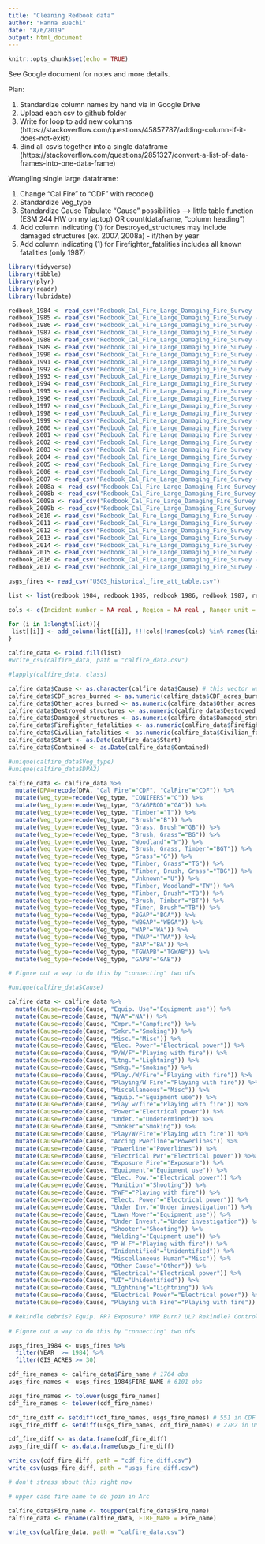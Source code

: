 ---
title: "Cleaning Redbook data"
author: "Hanna Buechi"
date: "8/6/2019"
output: html_document
---

```{r setup, include=FALSE}
knitr::opts_chunk$set(echo = TRUE)
```

See Google document for notes and more details.

Plan:

1) Standardize column names by hand via in Google Drive
3) Upload each csv to github folder
2) Write for loop to add new columns (https://stackoverflow.com/questions/45857787/adding-column-if-it-does-not-exist)
4) Bind all csv's together into a single dataframe (https://stackoverflow.com/questions/2851327/convert-a-list-of-data-frames-into-one-data-frame)

Wrangling single large dataframe:

1) Change "Cal Fire" to "CDF" with recode()
2) Standardize Veg_type
3) Standardize Cause
      Tabulate "Cause" possibilities --> little table function (ESM 244 HW on my laptop) OR count(dataframe, "column heading")
4) Add column indicating (1) for Destroyed_structures may include damaged structures (ex. 2007, 2008a) - if/then by year
5) Add column indicating (1) for Firefighter_fatalities includes all known fatalities (only 1987)


```{r data_packages, message=FALSE}

library(tidyverse)
library(tibble)
library(plyr)
library(readr)
library(lubridate)

redbook_1984 <- read_csv("Redbook_Cal_Fire_Large_Damaging_Fire_Survey - 1984.csv")
redbook_1985 <- read_csv("Redbook_Cal_Fire_Large_Damaging_Fire_Survey - 1985.csv")
redbook_1986 <- read_csv("Redbook_Cal_Fire_Large_Damaging_Fire_Survey - 1986.csv")
redbook_1987 <- read_csv("Redbook_Cal_Fire_Large_Damaging_Fire_Survey - 1987.csv")
redbook_1988 <- read_csv("Redbook_Cal_Fire_Large_Damaging_Fire_Survey - 1988.csv")
redbook_1989 <- read_csv("Redbook_Cal_Fire_Large_Damaging_Fire_Survey - 1989.csv")
redbook_1990 <- read_csv("Redbook_Cal_Fire_Large_Damaging_Fire_Survey - 1990.csv")
redbook_1991 <- read_csv("Redbook_Cal_Fire_Large_Damaging_Fire_Survey - 1991.csv")
redbook_1992 <- read_csv("Redbook_Cal_Fire_Large_Damaging_Fire_Survey - 1992.csv")
redbook_1993 <- read_csv("Redbook_Cal_Fire_Large_Damaging_Fire_Survey - 1993.csv")
redbook_1994 <- read_csv("Redbook_Cal_Fire_Large_Damaging_Fire_Survey - 1994.csv")
redbook_1995 <- read_csv("Redbook_Cal_Fire_Large_Damaging_Fire_Survey - 1995.csv")
redbook_1996 <- read_csv("Redbook_Cal_Fire_Large_Damaging_Fire_Survey - 1996.csv")
redbook_1997 <- read_csv("Redbook_Cal_Fire_Large_Damaging_Fire_Survey - 1997.csv")
redbook_1998 <- read_csv("Redbook_Cal_Fire_Large_Damaging_Fire_Survey - 1998.csv")
redbook_1999 <- read_csv("Redbook_Cal_Fire_Large_Damaging_Fire_Survey - 1999.csv")
redbook_2000 <- read_csv("Redbook_Cal_Fire_Large_Damaging_Fire_Survey - 2000.csv")
redbook_2001 <- read_csv("Redbook_Cal_Fire_Large_Damaging_Fire_Survey - 2001.csv")
redbook_2002 <- read_csv("Redbook_Cal_Fire_Large_Damaging_Fire_Survey - 2002.csv")
redbook_2003 <- read_csv("Redbook_Cal_Fire_Large_Damaging_Fire_Survey - 2003.csv")
redbook_2004 <- read_csv("Redbook_Cal_Fire_Large_Damaging_Fire_Survey - 2004.csv")
redbook_2005 <- read_csv("Redbook_Cal_Fire_Large_Damaging_Fire_Survey - 2005.csv")
redbook_2006 <- read_csv("Redbook_Cal_Fire_Large_Damaging_Fire_Survey - 2006.csv")
redbook_2007 <- read_csv("Redbook_Cal_Fire_Large_Damaging_Fire_Survey - 2007.csv")
redbook_2008a <- read_csv("Redbook_Cal_Fire_Large_Damaging_Fire_Survey - 2008.csv")
redbook_2008b <- read_csv("Redbook_Cal_Fire_Large_Damaging_Fire_Survey - 2008 non-CDF.csv")
redbook_2009a <- read_csv("Redbook_Cal_Fire_Large_Damaging_Fire_Survey - 2009.csv")
redbook_2009b <- read_csv("Redbook_Cal_Fire_Large_Damaging_Fire_Survey - 2009 non-CDF.csv")
redbook_2010 <- read_csv("Redbook_Cal_Fire_Large_Damaging_Fire_Survey - 2010.csv")
redbook_2011 <- read_csv("Redbook_Cal_Fire_Large_Damaging_Fire_Survey - 2011.csv")
redbook_2012 <- read_csv("Redbook_Cal_Fire_Large_Damaging_Fire_Survey - 2012.csv")
redbook_2013 <- read_csv("Redbook_Cal_Fire_Large_Damaging_Fire_Survey - 2013.csv")
redbook_2014 <- read_csv("Redbook_Cal_Fire_Large_Damaging_Fire_Survey - 2014.csv")
redbook_2015 <- read_csv("Redbook_Cal_Fire_Large_Damaging_Fire_Survey - 2015.csv")
redbook_2016 <- read_csv("Redbook_Cal_Fire_Large_Damaging_Fire_Survey - 2016.csv")
redbook_2017 <- read_csv("Redbook_Cal_Fire_Large_Damaging_Fire_Survey - 2017.csv")

usgs_fires <- read_csv("USGS_historical_fire_att_table.csv")

```

```{r add_column_loop}

list <- list(redbook_1984, redbook_1985, redbook_1986, redbook_1987, redbook_1988, redbook_1989, redbook_1990, redbook_1991, redbook_1992, redbook_1993, redbook_1994, redbook_1995, redbook_1996, redbook_1997, redbook_1998, redbook_1999, redbook_2000, redbook_2001, redbook_2002, redbook_2003, redbook_2004, redbook_2005, redbook_2006, redbook_2007, redbook_2008a, redbook_2008b, redbook_2009a, redbook_2009b, redbook_2010, redbook_2011, redbook_2012, redbook_2013, redbook_2014, redbook_2015, redbook_2016, redbook_2017)

cols <- c(Incident_number = NA_real_, Region = NA_real_, Ranger_unit = NA_real_, Ranger_unit2 = NA_real_, National_forest = NA_character_, County = NA_real_, County2 = NA_real_, County3 = NA_real_, Fire_name2 = NA_real_, DPA = NA_real_, DPA2 = NA_real_, CDF_acres_burned = NA_real_, Other_acres_burned = NA_real_, Veg_type = NA_real_, Cause = NA_real_, Destroyed_structures = NA_real_, Damaged_structures = NA_real_, Firefighter_fatalities = NA_real_, Civilian_fatalities = NA_real_)

for (i in 1:length(list)){
 list[[i]] <- add_column(list[[i]], !!!cols[!names(cols) %in% names(list[[i]])])
}

calfire_data <- rbind.fill(list)
#write_csv(calfire_data, path = "calfire_data.csv")

```

```{r classes}

#lapply(calfire_data, class)

calfire_data$Cause <- as.character(calfire_data$Cause) # this vector was logical...
calfire_data$CDF_acres_burned <- as.numeric(calfire_data$CDF_acres_burned)
calfire_data$Other_acres_burned <- as.numeric(calfire_data$Other_acres_burned)
calfire_data$Destroyed_structures <- as.numeric(calfire_data$Destroyed_structures)
calfire_data$Damaged_structures <- as.numeric(calfire_data$Damaged_structures)
calfire_data$Firefighter_fatalities <- as.numeric(calfire_data$Firefighter_fatalities)
calfire_data$Civilian_fatalities <- as.numeric(calfire_data$Civilian_fatalities)
calfire_data$Start <- as.Date(calfire_data$Start)
calfire_data$Contained <- as.Date(calfire_data$Contained)

```



```{r standardize_veg_CDF}

#unique(calfire_data$Veg_type)
#unique(calfire_data$DPA2)

calfire_data <- calfire_data %>% 
  mutate(DPA=recode(DPA, "Cal Fire"="CDF", "CalFire"="CDF")) %>% 
  mutate(Veg_type=recode(Veg_type, "CONIFERS"="C")) %>%
  mutate(Veg_type=recode(Veg_type, "G/AGPROD"="GA")) %>%
  mutate(Veg_type=recode(Veg_type, "Timber"="T")) %>%
  mutate(Veg_type=recode(Veg_type, "Brush"="B")) %>%
  mutate(Veg_type=recode(Veg_type, "Grass, Brush"="GB")) %>%
  mutate(Veg_type=recode(Veg_type, "Brush, Grass"="BG")) %>%
  mutate(Veg_type=recode(Veg_type, "Woodland"="W")) %>%
  mutate(Veg_type=recode(Veg_type, "Brush, Grass, Timber"="BGT")) %>%
  mutate(Veg_type=recode(Veg_type, "Grass"="G")) %>%
  mutate(Veg_type=recode(Veg_type, "Timber, Grass"="TG")) %>%
  mutate(Veg_type=recode(Veg_type, "Timber, Brush, Grass"="TBG")) %>%
  mutate(Veg_type=recode(Veg_type, "Unknown"="U")) %>%
  mutate(Veg_type=recode(Veg_type, "Timber, Woodland"="TW")) %>%
  mutate(Veg_type=recode(Veg_type, "Timber, Brush"="TB")) %>%
  mutate(Veg_type=recode(Veg_type, "Brush, Timber"="BT")) %>%
  mutate(Veg_type=recode(Veg_type, "Timer, Brush"="TB")) %>% 
  mutate(Veg_type=recode(Veg_type, "BGAP"="BGA")) %>%
  mutate(Veg_type=recode(Veg_type, "WBGAP"="WBGA")) %>%
  mutate(Veg_type=recode(Veg_type, "WAP"="WA")) %>%
  mutate(Veg_type=recode(Veg_type, "TWAP"="TWA")) %>%
  mutate(Veg_type=recode(Veg_type, "BAP"="BA")) %>%
  mutate(Veg_type=recode(Veg_type, "TGWAPB"="TGWAB")) %>%
  mutate(Veg_type=recode(Veg_type, "GAPB"="GAB"))

# Figure out a way to do this by "connecting" two dfs

```

```{r standardize_cause}

#unique(calfire_data$Cause)

calfire_data <- calfire_data %>% 
  mutate(Cause=recode(Cause, "Equip. Use"="Equipment use")) %>% 
  mutate(Cause=recode(Cause, "N/A"="NA")) %>%   
  mutate(Cause=recode(Cause, "Cmpr."="Campfire")) %>%
  mutate(Cause=recode(Cause, "Smkr."="Smoking")) %>% 
  mutate(Cause=recode(Cause, "Misc."="Misc")) %>% 
  mutate(Cause=recode(Cause, "Elec. Power"="Electrical power")) %>% 
  mutate(Cause=recode(Cause, "P/W/F"="Playing with fire")) %>% 
  mutate(Cause=recode(Cause, "Ltng."="Lightning")) %>% 
  mutate(Cause=recode(Cause, "Smkg."="Smoking")) %>% 
  mutate(Cause=recode(Cause, "Play./W/Fire"="Playing with fire")) %>% 
  mutate(Cause=recode(Cause, "Playing/W Fire"="Playing with fire")) %>% 
  mutate(Cause=recode(Cause, "Miscellaneous"="Misc")) %>% 
  mutate(Cause=recode(Cause, "Equip."="Equipment use")) %>% 
  mutate(Cause=recode(Cause, "Play w/fire"="Playing with fire")) %>% 
  mutate(Cause=recode(Cause, "Power"="Electrical power")) %>%
  mutate(Cause=recode(Cause, "Undet."="Undetermined")) %>%
  mutate(Cause=recode(Cause, "Smoker"="Smoking")) %>%
  mutate(Cause=recode(Cause, "Play/W/Fire"="Playing with fire")) %>%
  mutate(Cause=recode(Cause, "Arcing Pwerline"="Powerlines")) %>%
  mutate(Cause=recode(Cause, "Powerline"="Powerlines")) %>%
  mutate(Cause=recode(Cause, "Electrical Pwr"="Electrical power")) %>%
  mutate(Cause=recode(Cause, "Exposure Fire"="Exposure")) %>%
  mutate(Cause=recode(Cause, "Equipment"="Equipment use")) %>%
  mutate(Cause=recode(Cause, "Elec. Pow."="Electrical power")) %>%
  mutate(Cause=recode(Cause, "Munition"="Shooting")) %>%
  mutate(Cause=recode(Cause, "PWF"="Playing with fire")) %>%
  mutate(Cause=recode(Cause, "Elect. Power"="Electrical power")) %>%
  mutate(Cause=recode(Cause, "Under Inv."="Under investigation")) %>%
  mutate(Cause=recode(Cause, "Lawn Mower"="Equipment use")) %>%
  mutate(Cause=recode(Cause, "Under Invest."="Under investigation")) %>%
  mutate(Cause=recode(Cause, "Shooter"="Shooting")) %>%
  mutate(Cause=recode(Cause, "Welding"="Equipment use")) %>%
  mutate(Cause=recode(Cause, "P-W-F"="Playing with fire")) %>%
  mutate(Cause=recode(Cause, "Inidentified"="Unidentified")) %>%
  mutate(Cause=recode(Cause, "Miscellaneous Human"="Misc")) %>%
  mutate(Cause=recode(Cause, "Other Cause"="Other")) %>%
  mutate(Cause=recode(Cause, "Electrical"="Electrical power")) %>%
  mutate(Cause=recode(Cause, "UI"="Unidentified")) %>%
  mutate(Cause=recode(Cause, "LIghtning"="Lightning")) %>%
  mutate(Cause=recode(Cause, "Electrical Power"="Electrical power")) %>%
  mutate(Cause=recode(Cause, "Playing with Fire"="Playing with fire"))

# Rekindle debris? Equip. RR? Exposure? VMP Burn? UL? Rekindle? Control Burn? Hostile Fire? Escape Control? Debris Burning? Human? Structure? Debris, veg burn? Incediary? Open Outdoors? Miscellaneous Human? Misuse of Fire?
  
# Figure out a way to do this by "connecting" two dfs

```

```{r fire_names}

usgs_fires_1984 <- usgs_fires %>% 
  filter(YEAR_ >= 1984) %>% 
  filter(GIS_ACRES >= 30)

cdf_fire_names <- calfire_data$Fire_name # 1764 obs
usgs_fire_names <- usgs_fires_1984$FIRE_NAME # 6101 obs

usgs_fire_names <- tolower(usgs_fire_names)
cdf_fire_names <- tolower(cdf_fire_names)

cdf_fire_diff <- setdiff(cdf_fire_names, usgs_fire_names) # 551 in CDF that are not in USGS (20%: 551/1764)
usgs_fire_diff <- setdiff(usgs_fire_names, cdf_fire_names) # 2782 in USGS that are not in CDF (45%: 2782/6101)

cdf_fire_diff <- as.data.frame(cdf_fire_diff)
usgs_fire_diff <- as.data.frame(usgs_fire_diff)

write_csv(cdf_fire_diff, path = "cdf_fire_diff.csv")
write_csv(usgs_fire_diff, path = "usgs_fire_diff.csv")

# don't stress about this right now

```

```{r prep_join}

# upper case fire name to do join in Arc

calfire_data$Fire_name <- toupper(calfire_data$Fire_name)
calfire_data <- rename(calfire_data, FIRE_NAME = Fire_name)

write_csv(calfire_data, path = "calfire_data.csv")

```














